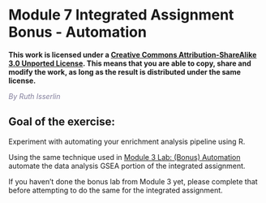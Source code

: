 # Module 7 Integrated Assignment Bonus - Automation {#ass_automation}

**This work is licensed under a [Creative Commons Attribution-ShareAlike 3.0 Unported License](http://creativecommons.org/licenses/by-sa/3.0/deed.en_US). This means that you are able to copy, share and modify the work, as long as the result is distributed under the same license.**

 *<font color="#827e9c">By Ruth Isserlin</font>*

## Goal of the exercise:

Experiment with automating your enrichment analysis pipeline using R.

Using the same technique used in [Module 3 Lab: (Bonus) Automation](#automation) automate the data analysis GSEA portion of the integrated assignment.  

If you haven't done the bonus lab from Module 3 yet, please complete that before attempting to do the same for the integrated assignment. 

